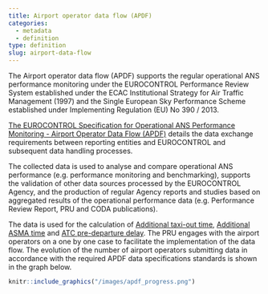 ```yaml
---
title: Airport operator data flow (APDF)
categories:
  - metadata
  - definition
type: definition
slug: airport-data-flow
---
```


The Airport operator data flow (APDF) supports the regular operational ANS performance monitoring under the EUROCONTROL Performance Review System established under the ECAC Institutional Strategy for Air Traffic Management (1997) and the Single European Sky Performance Scheme established under Implementing Regulation (EU) No 390 / 2013.

[The EUROCONTROL Specification for Operational ANS Performance Monitoring - Airport Operator Data Flow (APDF)][apdf] details the data exchange requirements between reporting entities and EUROCONTROL and subsequent data handling processes.

The collected data is used to analyse and compare operational ANS performance (e.g. performance monitoring and benchmarking), supports the validation of other data sources processed by the EUROCONTROL Agency, and the production of regular Agency reports and studies based on aggregated results of the operational performance data (e.g. Performance Review Report, PRU and CODA publications).

The data is used for the calculation of [Additional taxi-out time](/definition/additional-taxi-out-time/), [Additional ASMA time](/definition/additional-asma-time/) and [ATC pre-departure delay](/definition/atc-pre-departure-delay/).
The PRU engages with the airport operators on a one by one case to facilitate the implementation of the data flow. The evolution of the number of airport operators submitting data in accordance with the required APDF data specifications standards is shown in the graph below.

```r
knitr::include_graphics("/images/apdf_progress.png")
```

[apdf]: https://www.eurocontrol.int/publication/eurocontrol-specification-operational-ans-performance-monitoring "EUROCONTROL Specification for ANS Performance Monitoring - Airport Operator Data Flow (APDF)"
